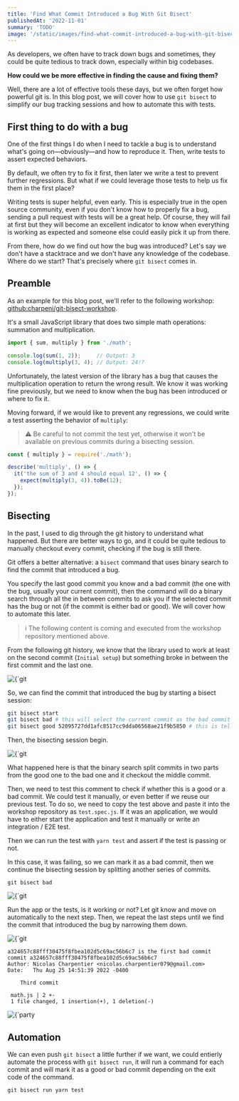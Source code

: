 ```yaml
---
title: 'Find What Commit Introduced a Bug With Git Bisect'
publishedAt: '2022-11-01'
summary: 'TODO'
image: '/static/images/find-what-commit-introduced-a-bug-with-git-bisect/banner.png'
---
```


As developers, we often have to track down bugs and sometimes, they could be quite tedious to track down, especially within big codebases.

**How could we be more effective in finding the cause and fixing them?**

Well, there are a lot of effective tools these days, but we often forget how powerful git is. In this blog post, we will cover how to use `git bisect` to simplify our bug tracking sessions and how to automate this with tests.

## First thing to do with a bug

One of the first things I do when I need to tackle a bug is to understand what's going on—obviously—and how to reproduce it. Then, write tests to assert expected behaviors.

By default, we often try to fix it first, then later we write a test to prevent further regressions. But what if we could leverage those tests to help us fix them in the first place?

Writing tests is super helpful, even early. This is especially true in the open source community, even if you don't know how to properly fix a bug, sending a pull request with tests will be a great help. Of course, they will fail at first but they will become an excellent indicator to know when everything is working as expected and someone else could easily pick it up from there.

From there, how do we find out how the bug was introduced? Let's say we don't have a stacktrace and we don't have any knowledge of the codebase. Where do we start? That's precisely where `git bisect` comes in.

## Preamble

As an example for this blog post, we'll refer to the following workshop: [github:charpeni/git-bisect-workshop](https://github.com/charpeni/git-bisect-workshop).

It's a small JavaScript library that does two simple math operations: summation and multiplication.

```javascript
import { sum, multiply } from './math';

console.log(sum(1, 2));     // Output: 3
console.log(multiply(3, 4); // Output: 24!?
```

Unfortunately, the latest version of the library has a bug that causes the multiplication operation to return the wrong result. We know it was working fine previously, but we need to know when the bug has been introduced or where to fix it.

Moving forward, if we would like to prevent any regressions, we could write a test asserting the behavior of `multiply`:

> ⚠️ Be careful to not commit the test yet, otherwise it won't be available on previous commits during a bisecting session.

```javascript
const { multiply } = require('./math');

describe('multiply', () => {
  it('the sum of 3 and 4 should equal 12', () => {
    expect(multiply(3, 4)).toBe(12);
  });
});
```

## Bisecting

In the past, I used to dig through the git history to understand what happened. But there are better ways to go, and it could be quite tedious to manually checkout every commit, checking if the bug is still there.

Git offers a better alternative: a `bisect` command that uses binary search to find the commit that introduced a bug.

You specify the last good commit you know and a bad commit (the one with the bug, usually your current commit), then the command will do a binary search through all the in between commits to ask you if the selected commit has the bug or not (if the commit is either bad or good). We will cover how to automate this later.

> ℹ️ The following content is coming and executed from the workshop repository mentioned above.

From the following git history, we know that the library used to work at least on the second commit (`Initial setup`) but something broke in between the first commit and the last one.

<div className="img-center">
  <Image
    alt={`git bisect step 1`}
    src={`/static/images/find-what-commit-introduced-a-bug-with-git-bisect/git-bisect-step-1.png`}
    width={468}
    height={80}
  />
</div>

So, we can find the commit that introduced the bug by starting a bisect session:

```bash
git bisect start
git bisect bad # this will select the current commit as the bad commit
git bisect good 52095727dd1afc8517cc9dda06568ae21f9b5850 # this is telling git that our second commit (Initial setup) is a good commit
```

Then, the bisecting session begin.

<div className="img-center">
  <Image
    alt={`git bisect step 2`}
    src={`/static/images/find-what-commit-introduced-a-bug-with-git-bisect/git-bisect-step-2.png`}
    width={468}
    height={80}
  />
</div>

What happened here is that the binary search split commits in two parts from the good one to the bad one and it checkout the middle commit.

Then, we need to test this comment to check if whether this is a good or a bad commit. We could test it manually, or even better if we reuse our previous test. To do so, we need to copy the test above and paste it into the workshop repository as `test.spec.js`. If it was an application, we would have to either start the application and test it manually or write an integration / E2E test.

Then we can run the test with `yarn test` and assert if the test is passing or not.

In this case, it was failing, so we can mark it as a bad commit, then we continue the bisecting session by splitting another series of commits.

```
git bisect bad
```

<div className="img-center">
  <Image
    alt={`git bisect step 3`}
    src={`/static/images/find-what-commit-introduced-a-bug-with-git-bisect/git-bisect-step-3.png`}
    width={468}
    height={80}
  />
</div>

Run the app or the tests, is it working or not? Let git know and move on automatically to the next step. Then, we repeat the last steps until we find the commit that introduced the bug by narrowing them down.

<div className="img-center">
  <Image
    alt={`git bisect step 4`}
    src={`/static/images/find-what-commit-introduced-a-bug-with-git-bisect/git-bisect-step-4.png`}
    width={468}
    height={80}
  />
</div>

```
a324657c88fff30475f8fbea102d5c69ac56b6c7 is the first bad commit
commit a324657c88fff30475f8fbea102d5c69ac56b6c7
Author: Nicolas Charpentier <nicolas.charpentier079@gmail.com>
Date:   Thu Aug 25 14:51:39 2022 -0400

    Third commit

 math.js | 2 +-
 1 file changed, 1 insertion(+), 1 deletion(-)
```

<div className="img-center">
  <Image
    alt={`party popper`}
    src={`/static/images/party-popper.png`}
    width={120}
    height={120}
  />
</div>

## Automation

We can even push `git bisect` a little further if we want, we could entierly automate the process with `git bisect run`, it will run a command for each commit and will mark it as a good or bad commit depending on the exit code of the command.

```
git bisect run yarn test
```
